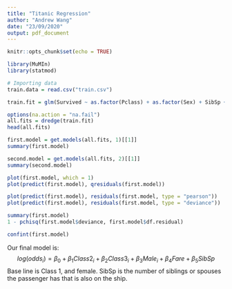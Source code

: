 ```yaml
---
title: "Titanic Regression"
author: "Andrew Wang"
date: "23/09/2020"
output: pdf_document
---
```


```r
knitr::opts_chunk$set(echo = TRUE)
```

```r
library(MuMIn)
library(statmod)

# Importing data
train.data = read.csv("train.csv")
```

```r
train.fit = glm(Survived ~ as.factor(Pclass) + as.factor(Sex) + SibSp + Parch + Fare, family = "binomial", data = train.data)

options(na.action = "na.fail")
all.fits = dredge(train.fit)
head(all.fits)

first.model = get.models(all.fits, 1)[[1]]
summary(first.model)

second.model = get.models(all.fits, 2)[[1]]
summary(second.model)
```

```r
plot(first.model, which = 1)
plot(predict(first.model), qresiduals(first.model))
```

```r
plot(predict(first.model), residuals(first.model, type = "pearson"))
plot(predict(first.model), residuals(first.model, type = "deviance"))
```
```r
summary(first.model)
1 - pchisq(first.model$deviance, first.model$df.residual)
```

```r
confint(first.model)
```
Our final model is:
$$log(odds_i) = \beta_0 + \beta_1 Class2_i + \beta_2 Class3_i + \beta_3 Male_i + \beta_4 Fare + \beta_5SibSp$$
Base line is Class 1, and female.
SibSp is the number of siblings or spouses the passenger has that is also on the ship.